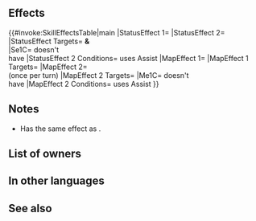 {{Assist
|tagid=SID_運命を変える！
|name=To Change Fate!
|range=1
|effect=Moves target ally to opposite side of unit and grants another action to unit. Grants Atk+6 to unit and Pair Up cohort (if any) for 1 turn and inflicts【Isolation】on unit and Pair Up cohort (if any) through their next action. (Does not stack.)<br><br>【Isolation】<br>Target cannot use or be the target of Assist skills through its next action. (Target can neither use nor be the target of skills like Dance and Sing, skills that neutralize penalties, like Restore and Harsh Command+, etc.)
|cost=500
|exclusive=1
|required=Reposition
|canUseMove={{MoveList|all}}
|canUseWeapon={{WeaponList|exclude=Staff}}
|properties=random_owner
}}
==Effects==
{{#invoke:SkillEffectsTable|main
|StatusEffect 1={{Eft|Bonuses|Atk|6}}
|StatusEffect 2={{SEt|Isolation}}
|StatusEffect Targets={{Tgt|Unit}} '''&'''<br>{{Tgt|Cohort}}
|Se1C={{Tgt|Target Ally}} doesn't<br>have {{SEt|Isolation}}
|StatusEffect 2 Conditions={{Tgt|Unit}} uses Assist
|MapEffect 1={{Eft|Reposition Units}}
|MapEffect 1 Targets={{Tgt|Target Ally}}
|MapEffect 2={{Eft|Another Action}}<br>(once per turn)
|MapEffect 2 Targets={{Tgt|Unit}}
|Me1C={{Tgt|Target Ally}} doesn't<br>have {{SEt|Isolation}}
|MapEffect 2 Conditions={{Tgt|Unit}} uses Assist
}}

==Notes==
* Has the same effect as {{St|Reposition}}.
{{Movement skill notes|notBeforeRokkr=1}}
{{Bonuses}}
{{Isolation}}
==List of owners==
{{Skill Hero List}}
==In other languages==
{{OtherLanguages
|english=To Change Fate!
|japanese=運命を変える！
|german=Schicksalswende
|spanishEU=Cambio de sino
|spanishLA=Cambio de sino
|french=Nouveau destin
|italian=Svolta fatidica
|chineseTW=我要改變命運！
|portuguese=Mudar o destino!
}}
==See also==
{{See also skills|cond=Description LIKE '%another action to unit%' OR Description LIKE '%grants unit another action%'|columns=3}}
{{Assists Navbox}}